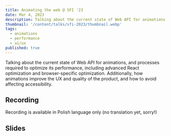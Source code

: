 ```yaml
---
title: Animating the web @ SFI '23
date: Mar 4, 2023
description: Talking about the current state of Web API for animations, and processes required to optimize its performance, including advanced React optimization and browser-specific optimization. Additionally, how animations improve the UX and quality of the product, and how to avoid affecting accessibility.
thumbnail: '/content/talks/sfi-2023/thumbnail.webp'
tags:
  - animations
  - performance
  - ui/ux
published: true
---
```


Talking about the current state of Web API for animations, and processes required to optimize its performance, including advanced React optimization and browser-specific optimization. Additionally, how animations improve the UX and quality of the product, and how to avoid affecting accessibility.

## Recording

<MdxAside>
  Recording is available in Polish language only (no translation yet, sorry!)
</MdxAside>

<MdxYoutubeEmbed
  src='https://www.youtube.com/embed/b0OtzS2b0u0?si=PQnC3OehcS099h0U'
  title='"Animating the web" @ SFI 2023'
  caption='A video recording of me speaking at the SFI 2023'
/>

## Slides

<MdxSpeakerDeckEmbed
  src='https://speakerdeck.com/player/40bd7a09ff4b44c59ce994d85af4e95e'
  title='"Animating the web" @ SFI 2023'
/>
